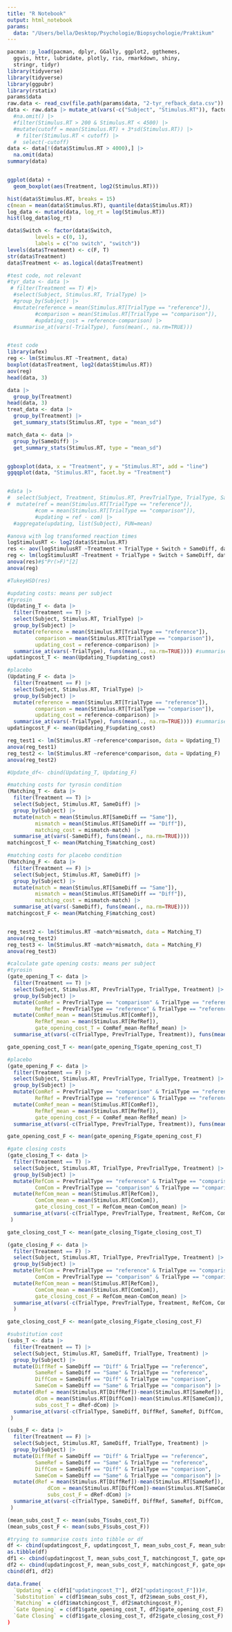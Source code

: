 ```yaml
---
title: "R Notebook"
output: html_notebook
params: 
  data: "/Users/bella/Desktop/Psychologie/Biopsychologie/Praktikum"
---
```


```r
pacman::p_load(pacman, dplyr, GGally, ggplot2, ggthemes, 
  ggvis, httr, lubridate, plotly, rio, rmarkdown, shiny, 
  stringr, tidyr)
library(tidyverse)
library(tidyverse)
library(ggpubr)
library(rstatix)
params$data
raw.data <- read_csv(file.path(params$data, "2-tyr_refback_data.csv"))
data <- raw.data |> mutate_at(vars(-c("Subject", "Stimulus.RT")), factor) #|>
  #na.omit() |>
  #filter(Stimulus.RT > 200 & Stimulus.RT < 4500) |>
  #mutate(cutoff = mean(Stimulus.RT) + 3*sd(Stimulus.RT)) |>
   # filter(Stimulus.RT < cutoff) |>
  #  select(-cutoff)
data <- data[!(data$Stimulus.RT > 4000),] |>
  na.omit(data)
summary(data)


ggplot(data) +
  geom_boxplot(aes(Treatment, log2(Stimulus.RT)))

hist(data$Stimulus.RT, breaks = 15)
c(mean = mean(data$Stimulus.RT), quantile(data$Stimulus.RT))
log_data <- mutate(data, log_rt = log(Stimulus.RT))
hist(log_data$log_rt)

data$Switch <- factor(data$Switch,
         levels = c(0, 1),
         labels = c("no switch", "switch"))
levels(data$Treatment) <- c(F, T)
str(data$Treatment)
data$Treatment <- as.logical(data$Treatment)
```

```r
#test code, not relevant
#tyr_data <- data |>
 # filter(Treatment == T) #|>
  #select(Subject, Stimulus.RT, TrialType) |>
  #group_by(Subject) |>
  #mutate(reference = mean(Stimulus.RT[TrialType == "reference"]),
         #comparison = mean(Stimulus.RT[TrialType == "comparison"]),
         #updating_cost = reference-comparison) |>
  #summarise_at(vars(-TrialType), funs(mean(., na.rm=TRUE)))


#test code
library(afex)
reg <- lm(Stimulus.RT ~Treatment, data)
boxplot(data$Treatment, log2(data$Stimulus.RT))
aov(reg)
head(data, 3)

data |>
  group_by(Treatment)
head(data, 3)
treat_data <- data |>
  group_by(Treatment) |>
  get_summary_stats(Stimulus.RT, type = "mean_sd")

match_data <- data |>
  group_by(SameDiff) |>
  get_summary_stats(Stimulus.RT, type = "mean_sd")


ggboxplot(data, x = "Treatment", y = "Stimulus.RT", add = "line")
ggqqplot(data, "Stimulus.RT", facet.by = "Treatment")


#data |>
#  select(Subject, Treatment, Stimulus.RT, PrevTrialType, TrialType, SameDiff, Switch) |>
#  mutate(ref = mean(Stimulus.RT[TrialType == "reference"]),
         #com = mean(Stimulus.RT[TrialType == "comparison"]),
         #updating = ref - com) |>
  #aggregate(updating, list(Subject), FUN=mean)
```

```r
#anova with log transformed reaction times
logStimulusRT <- log2(data$Stimulus.RT)
res <- aov(logStimulusRT ~Treatment + TrialType + Switch + SameDiff, data)
reg <- lm(logStimulusRT ~Treatment + TrialType + Switch + SameDiff, data)
anova(res)#$"Pr(>F)"[2]
anova(reg)

#TukeyHSD(res)

```

```r
#updating costs: means per subject
#tyrosin
(Updating_T <- data |>
  filter(Treatment == T) |>
  select(Subject, Stimulus.RT, TrialType) |>
  group_by(Subject) |>
  mutate(reference = mean(Stimulus.RT[TrialType == "reference"]),
         comparison = mean(Stimulus.RT[TrialType == "comparison"]),
         updating_cost = reference-comparison) |>
  summarise_at(vars(-TrialType), funs(mean(., na.rm=TRUE)))) #summarise mean RT per subject
updatingcost_T <- mean(Updating_T$updating_cost)

#placebo
(Updating_F <- data |>
  filter(Treatment == F) |>
  select(Subject, Stimulus.RT, TrialType) |>
  group_by(Subject) |>
  mutate(reference = mean(Stimulus.RT[TrialType == "reference"]),
         comparison = mean(Stimulus.RT[TrialType == "comparison"]),
         updating_cost = reference-comparison) |>
  summarise_at(vars(-TrialType), funs(mean(., na.rm=TRUE)))) #summarise mean RT per subject
updatingcost_F <- mean(Updating_F$updating_cost)

reg_test1 <- lm(Stimulus.RT ~reference*comparison, data = Updating_T)
anova(reg_test1)
reg_test2 <- lm(Stimulus.RT ~reference*comparison, data = Updating_F)
anova(reg_test2)

#Update_df<- cbind(Updating_T, Updating_F)

```

```r
#matching costs for tyrosin condition
(Matching_T <- data |>
  filter(Treatment == T) |>
  select(Subject, Stimulus.RT, SameDiff) |>
  group_by(Subject) |>
  mutate(match = mean(Stimulus.RT[SameDiff == "Same"]),
         mismatch = mean(Stimulus.RT[SameDiff == "Diff"]),
         matching_cost = mismatch-match) |>
  summarise_at(vars(-SameDiff), funs(mean(., na.rm=TRUE))))
matchingcost_T <- mean(Matching_T$matching_cost)

#matching costs for placebo condition
(Matching_F <- data |>
  filter(Treatment == F) |>
  select(Subject, Stimulus.RT, SameDiff) |>
  group_by(Subject) |>
  mutate(match = mean(Stimulus.RT[SameDiff == "Same"]),
         mismatch = mean(Stimulus.RT[SameDiff == "Diff"]),
         matching_cost = mismatch-match) |>
  summarise_at(vars(-SameDiff), funs(mean(., na.rm=TRUE))))
matchingcost_F <- mean(Matching_F$matching_cost)


reg_test2 <- lm(Stimulus.RT ~match*mismatch, data = Matching_T)
anova(reg_test2)
reg_test3 <- lm(Stimulus.RT ~match*mismatch, data = Matching_F)
anova(reg_test3)
```

```r
#calculate gate opening costs: means per subject
#tyrosin
(gate_opening_T <- data |>
  filter(Treatment == T) |>
  select(Subject, Stimulus.RT, PrevTrialType, TrialType, Treatment) |>
  group_by(Subject) |>
  mutate(ComRef = PrevTrialType == "comparison" & TrialType == "reference",
         RefRef = PrevTrialType == "reference" & TrialType == "reference") |>
  mutate(ComRef_mean = mean(Stimulus.RT[ComRef]),
         RefRef_mean = mean(Stimulus.RT[RefRef]),
         gate_opening_cost_T = ComRef_mean-RefRef_mean) |>
  summarise_at(vars(-c(TrialType, PrevTrialType, Treatment)), funs(mean(., na.rm=TRUE))))

gate_opening_cost_T <- mean(gate_opening_T$gate_opening_cost_T)

#placebo
(gate_opening_F <- data |>
  filter(Treatment == F) |>
  select(Subject, Stimulus.RT, PrevTrialType, TrialType, Treatment) |>
  group_by(Subject) |>
  mutate(ComRef = PrevTrialType == "comparison" & TrialType == "reference",
         RefRef = PrevTrialType == "reference" & TrialType == "reference") |>
  mutate(ComRef_mean = mean(Stimulus.RT[ComRef]),
         RefRef_mean = mean(Stimulus.RT[RefRef]),
         gate_opening_cost_F = ComRef_mean-RefRef_mean) |>
  summarise_at(vars(-c(TrialType, PrevTrialType, Treatment)), funs(mean(., na.rm=TRUE))))

gate_opening_cost_F <- mean(gate_opening_F$gate_opening_cost_F)
```

```r
#gate closing costs
(gate_closing_T <- data |>
  filter(Treatment == T) |>
  select(Subject, Stimulus.RT, TrialType, PrevTrialType, Treatment) |>
  group_by(Subject) |>
  mutate(RefCom = PrevTrialType == "reference" & TrialType == "comparison",
         ComCom = PrevTrialType == "comparison" & TrialType == "comparison") |>
  mutate(RefCom_mean = mean(Stimulus.RT[RefCom]),
         ComCom_mean = mean(Stimulus.RT[ComCom]),
         gate_closing_cost_T = RefCom_mean-ComCom_mean) |>
  summarise_at(vars(-c(TrialType, PrevTrialType, Treatment, RefCom, ComCom)), funs(mean(., na.rm=TRUE)))
 )

gate_closing_cost_T <- mean(gate_closing_T$gate_closing_cost_T)

(gate_closing_F <- data |>
  filter(Treatment == F) |>
  select(Subject, Stimulus.RT, TrialType, PrevTrialType, Treatment) |>
  group_by(Subject) |>
  mutate(RefCom = PrevTrialType == "reference" & TrialType == "comparison",
         ComCom = PrevTrialType == "comparison" & TrialType == "comparison") |>
  mutate(RefCom_mean = mean(Stimulus.RT[RefCom]),
         ComCom_mean = mean(Stimulus.RT[ComCom]),
         gate_closing_cost_F = RefCom_mean-ComCom_mean) |>
  summarise_at(vars(-c(TrialType, PrevTrialType, Treatment, RefCom, ComCom)), funs(mean(., na.rm=TRUE)))
  )

gate_closing_cost_F <- mean(gate_closing_F$gate_closing_cost_F)
```

```r
#substitution cost
(subs_T <- data |>
  filter(Treatment == T) |>
  select(Subject, Stimulus.RT, SameDiff, TrialType, Treatment) |>
  group_by(Subject) |>
  mutate(DiffRef = SameDiff == "Diff" & TrialType == "reference",
         SameRef = SameDiff == "Same" & TrialType == "reference",
         DiffCom = SameDiff == "Diff" & TrialType == "comparison",
         SameCom = SameDiff == "Same" & TrialType == "comparison") |>
  mutate(dRef = mean(Stimulus.RT[DiffRef])-mean(Stimulus.RT[SameRef]),
         dCom = mean(Stimulus.RT[DiffCom])-mean(Stimulus.RT[SameCom]),
         subs_cost_T = dRef-dCom) |>
  summarise_at(vars(-c(TrialType, SameDiff, DiffRef, SameRef, DiffCom, SameCom, Treatment)), funs(mean(., na.rm=TRUE)))
 )

(subs_F <- data |>
  filter(Treatment == F) |>
  select(Subject, Stimulus.RT, SameDiff, TrialType, Treatment) |>
  group_by(Subject) |>
  mutate(DiffRef = SameDiff == "Diff" & TrialType == "reference",
         SameRef = SameDiff == "Same" & TrialType == "reference",
         DiffCom = SameDiff == "Diff" & TrialType == "comparison",
         SameCom = SameDiff == "Same" & TrialType == "comparison") |>
  mutate(dRef = mean(Stimulus.RT[DiffRef])-mean(Stimulus.RT[SameRef]),
             dCom = mean(Stimulus.RT[DiffCom])-mean(Stimulus.RT[SameCom]),
             subs_cost_F = dRef-dCom) |>
  summarise_at(vars(-c(TrialType, SameDiff, DiffRef, SameRef, DiffCom, SameCom, Treatment)), funs(mean(., na.rm=TRUE)))
 )

(mean_subs_cost_T <- mean(subs_T$subs_cost_T))
(mean_subs_cost_F <- mean(subs_F$subs_cost_F))


```

```r
#trying to summarise costs into tibble or df
df <- cbind(updatingcost_F, updatingcost_T, mean_subs_cost_F, mean_subs_cost_T, matchingcost_F, matchingcost_T, gate_opening_cost_F, gate_opening_cost_T, gate_closing_cost_F, gate_closing_cost_T)
as.tibble(df)
df1 <- cbind(updatingcost_T, mean_subs_cost_T, matchingcost_T, gate_opening_cost_T, gate_closing_cost_T)
df2 <- cbind(updatingcost_F, mean_subs_cost_F, matchingcost_F, gate_opening_cost_F, gate_closing_cost_F)
cbind(df1, df2)

data.frame(
  `Updating` = c(df1["updatingcost_T"], df2["updatingcost_F"]))#,
  `Substitution` = c(df1$mean_subs_cost_T, df2$mean_subs_cost_F),
  `Matching` = c(df1$matchingcost_T, df2$matchingcost_F), 
  `Gate Opening` = c(df1$gate_opening_cost_T, df2$gate_opening_cost_F),
  `Gate Closing` = c(df1$gate_closing_cost_T, df2$gate_closing_cost_F)
)
```

```r

```

